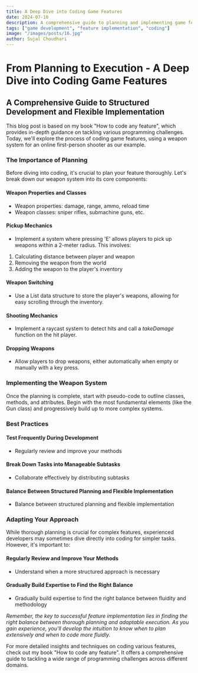 ```yaml
---
title: A Deep Dive into Coding Game Features
date: 2024-07-10
description: A comprehensive guide to planning and implementing game features.
tags: ["game development", "feature implementation", "coding"]
image: "/images/posts/16.jpg"
author: Sujal Choudhari
---
```


# From Planning to Execution - A Deep Dive into Coding Game Features
## A Comprehensive Guide to Structured Development and Flexible Implementation

This blog post is based on my book "How to code any feature", which provides in-depth guidance on tackling various programming challenges. Today, we'll explore the process of coding game features, using a weapon system for an online first-person shooter as our example.

### The Importance of Planning

Before diving into coding, it's crucial  to plan your feature thoroughly. Let's break down our weapon system into its core components:

#### Weapon Properties and Classes

* Weapon properties: damage, range, ammo, reload time
* Weapon classes: sniper rifles, submachine guns, etc.

#### Pickup Mechanics

* Implement a system where pressing 'E' allows players to pick up weapons within a 2-meter radius. This involves:

1. Calculating distance between player and weapon
2. Removing the weapon from the world
3. Adding the weapon to the player's inventory

#### Weapon Switching

* Use a List data structure to store the player's weapons, allowing for easy scrolling through the inventory.

#### Shooting Mechanics

* Implement a raycast system to detect hits and call a <em>takeDamage</em> function on the hit player.

#### Dropping Weapons

* Allow players to drop weapons, either automatically when empty or manually with a key press.

### Implementing the Weapon System

Once the planning is complete, start with pseudo-code to outline classes, methods, and attributes. Begin with the most fundamental elements (like the Gun class) and progressively build up to more complex systems.

### Best Practices

#### Test Frequently During Development

* Regularly review and improve your methods

#### Break Down Tasks into Manageable Subtasks

* Collaborate effectively by distributing subtasks

#### Balance Between Structured Planning and Flexible Implementation

* Balance between structured planning and flexible implementation

### Adapting Your Approach

While thorough planning is crucial for complex features, experienced developers may sometimes dive directly into coding for simpler tasks. However, it's important to:

#### Regularly Review and Improve Your Methods

* Understand when a more structured approach is necessary

#### Gradually Build Expertise to Find the Right Balance

* Gradually build expertise to find the right balance between fluidity and methodology

<em>Remember, the key to successful feature implementation lies in finding the right balance between thorough planning and adaptable execution. As you gain experience, you'll develop the intuition to know when to plan extensively and when to code more fluidly.</em>

For more detailed insights and techniques on coding various features, check out my book "How to code any feature". It offers a comprehensive guide to tackling a wide range of programming challenges across different domains.
